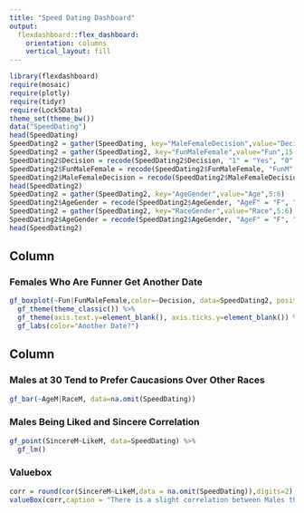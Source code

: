 ```yaml
---
title: "Speed Dating Dashboard"
output: 
  flexdashboard::flex_dashboard:
    orientation: columns
    vertical_layout: fill
---
```


```r
library(flexdashboard)
require(mosaic)
require(plotly)
require(tidyr)
require(Lock5Data)
theme_set(theme_bw())
data("SpeedDating")
head(SpeedDating)
SpeedDating2 = gather(SpeedDating, key="MaleFemaleDecision",value="Decision",1:2)
SpeedDating2 = gather(SpeedDating2, key="FunMaleFemale",value="Fun",15:16)
SpeedDating2$Decision = recode(SpeedDating2$Decision, "1" = "Yes", "0" = "No")
SpeedDating2$FunMaleFemale = recode(SpeedDating2$FunMaleFemale, "FunM" = "M", "FunF" = "F")
SpeedDating2$MaleFemaleDecision = recode(SpeedDating2$MaleFemaleDecision, "DecisionM" = "M", "DecisionF" = "F")
head(SpeedDating2)
SpeedDating2 = gather(SpeedDating2, key="AgeGender",value="Age",5:6)
SpeedDating2$AgeGender = recode(SpeedDating2$AgeGender, "AgeF" = "F", "AgeM" = "M")
SpeedDating2 = gather(SpeedDating2, key="RaceGender",value="Race",5:6)
SpeedDating2$AgeGender = recode(SpeedDating2$AgeGender, "AgeF" = "F", "AgeM" = "M")
head(SpeedDating2)

```

Column {data-width=650}
-----------------------------------------------------------------------

### Females Who Are Funner Get Another Date

```r
gf_boxplot(~Fun|FunMaleFemale,color=~Decision, data=SpeedDating2, position = position_dodge(width=1)) %>%
  gf_theme(theme_classic()) %>%
  gf_theme(axis.text.y=element_blank(), axis.ticks.y=element_blank()) %>%
  gf_labs(color="Another Date?")
```

Column {data-width=350}
-----------------------------------------------------------------------

### Males at 30 Tend to Prefer Caucasions Over Other Races

```r
gf_bar(~AgeM|RaceM, data=na.omit(SpeedDating))
```

### Males Being Liked and Sincere Correlation

```r
gf_point(SincereM~LikeM, data=SpeedDating) %>%
  gf_lm()
```


### Valuebox


```r
corr = round(cor(SincereM~LikeM,data = na.omit(SpeedDating)),digits=2)
valueBox(corr,caption = "There is a slight correlation between Males that are Sincere and Being Liked", icon= "fa-line-chart")
```

